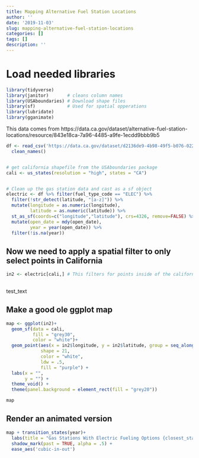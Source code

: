 ```yaml
---
title: Mapping Alternative Fuel Station Locations
author: ''
date: '2019-11-03'
slug: mapping-alternative-fuel-station-locations
categories: []
tags: []
description: ''
---
```


# Load needed libraries
```r
library(tidyverse)
library(janitor)       # cleans column names
library(USAboundaries) # Download shape files
library(sf)            # Used for spatial opperations
library(lubridate)
library(gganimate)

```


This data comes from https://data.ca.gov/dataset/alternative-fuel-station-locations/resource/843e18ca-7a96-4485-a9fe-1ecdd9bbb9b5

```r
df <- read_csv('https://data.ca.gov/dataset/d2136de9-4b98-49f5-b076-022a046cd894/resource/843e18ca-7a96-4485-a9fe-1ecdd9bbb9b5/download/alternative-fuel-station-locations.csv') %>% 
  clean_names()


# get california shapefile from the USAboundaries package
cali <- us_states(resolution = "high", states = "CA")


# Clean up the gas station data and cast as a sf object
electric <- df %>% filter(fuel_type_code == "ELEC") %>% 
  filter(!str_detect(latitude, "[a-z]")) %>%
  mutate(longitude = as.numeric(longitude),
         latitude = as.numeric(latitude)) %>% 
  st_as_sf(coords=c("longitude","latitude"), crs=4326, remove=FALSE) %>% 
  mutate(open_date = mdy(open_date),
         year = year(open_date)) %>% 
  filter(!is.na(year))

```


## Now we need to apply a spatial filter to only select points in California
```r
in2 <- electric[cali,] # This filters for points inside of the california shape file
  
```
test_text

## Make a good ole ggplot map
```r
map <- ggplot(in2)+
  geom_sf(data = cali,
          fill = "grey30",
          color = "white")+
  geom_point(aes(x = in2$longitude, y = in2$latitude, group = seq_along(year)),
             shape = 21,
             color = "white",
             ldw = .5,
             fill = "purple") +
  labs(x = "",
       y = "") +
  theme_void() +
  theme(panel.background = element_rect(fill = "grey20"))

map
```

## Render an animated version
```r
map + transition_states(year)+
  labs(title = "Gas Stations With Electric Fueling Options {closest_state}")+
  shadow_mark(past = TRUE, alpha = .5) +
  ease_aes('cubic-in-out')

```

